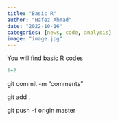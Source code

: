 ```yaml
---
title: "Basic R"
author: "Hafez Ahmad"
date: "2022-10-16"
categories: [news, code, analysis]
image: "image.jpg"
---
```


You will find basic R codes

```r
1+2
```

git commit -m "comments"

git add .

git push -f origin master
